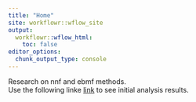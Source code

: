 ```yaml
---
title: "Home"
site: workflowr::wflow_site
output:
  workflowr::wflow_html:
    toc: false
editor_options:
  chunk_output_type: console
---
```


Research on nnf and ebmf methods.
<br>
Use the following linke [link](analysis-analysis.html) to see initial analysis results.
